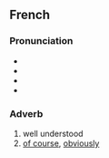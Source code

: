 ==French==

===Pronunciation===
* {{fr-IPA|bien‿entendu}}
* {{audio|fr|Fr-bien-entendu.ogg|Audio (Paris region, France)}}
* {{audio|fr|LL-Q150 (fra)-LoquaxFR-bien entendu.wav|Audio}}
* {{audio|fr|LL-Q150 (fra)-DenisdeShawi-bien entendu.wav|Audio (CAN)}}

===Adverb===
{{fr-adv}}

# well understood
# [[of course]], [[obviously]]
